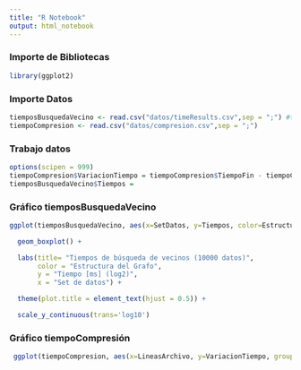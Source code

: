 ```yaml
---
title: "R Notebook"
output: html_notebook
---
```



### Importe de Bibliotecas

```r
library(ggplot2)
```


### Importe Datos

```r
tiemposBusquedaVecino <- read.csv("datos/timeResults.csv",sep = ";") #tiempos.csv
tiempoCompresion <- read.csv("datos/compresion.csv",sep = ";")
```

### Trabajo datos

```r
options(scipen = 999)
tiempoCompresion$VariacionTiempo = tiempoCompresion$TiempoFin - tiempoCompresion$TiempoInicio
tiemposBusquedaVecino$Tiempos = 
```

### Gráfico tiemposBusquedaVecino

```r
ggplot(tiemposBusquedaVecino, aes(x=SetDatos, y=Tiempos, color=Estructura)) + # fill=Estructura

  geom_boxplot() +

  labs(title= "Tiempos de búsqueda de vecinos (10000 datos)",
       color = "Estructura del Grafo",
       y = "Tiempo [ms] (log2)",
       x = "Set de datos") +

  theme(plot.title = element_text(hjust = 0.5)) +

  scale_y_continuous(trans='log10')

```


### Gráfico tiempoCompresión

```r
 ggplot(tiempoCompresion, aes(x=LineasArchivo, y=VariacionTiempo, group=1)) + geom_line()
```

